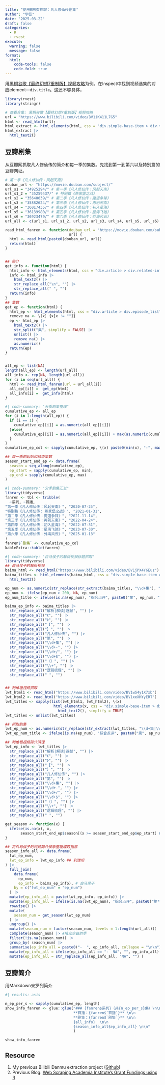 ```yaml
---
title: "使用R网页抓取：凡人修仙传剧集"
author: "学徒"
date: "2025-03-22"
draft: false
categories: 
  - R
  - rvest
execute: 
  warning: false
  message: false
format: 
  html:
    code-tools: false
    code-fold: true
---
```


用[黑桐谷歌【最终幻想7重制版】视频攻略](https://www.bilibili.com/video/BV1iK411L7G5/?vd_source=84566f3ffd99685e26f9d41b7c8dff53)为例。在Inspect中找到视频选集的对应element---`div.title`。这还不够具体，

```r
library(rvest)
library(stringr)

# 查看合集: 黑桐谷歌【最终幻想7重制版】视频攻略 
url = "https://www.bilibili.com/video/BV1iK411L7G5"
html <- read_html(url);
html_extract <- html_elements(html, css = "div.simple-base-item > div.title > div.title-txt")
html_extract |> 
  html_text2() 
```

## 豆瓣剧集

从豆瓣网抓取凡人修仙传的简介和每一季的集数。先找到第一到第六以及特别篇的豆瓣网址。

```r
# 第一季《凡人修仙传：风起天南》
douban_url <- "https://movie.douban.com/subject/"
url_s1 = "34925294/" # 第一季《凡人修仙传：风起天南》
url_s1_2 = "35259437/" # 特别篇《燕家堡之战》          
url_s2 = "35640039/" # 第二季《凡人修仙传：魔道争锋》
url_s3 = "35882624/" # 第三季《凡人修仙传：再别天南》
url_s4 = "36017435/" # 第四季《凡人修仙传：初入星海》
url_s5 = "36139980/" # 第五季《凡人修仙传：星海飞驰》
url_s6 = "36923479/" # 第六季《凡人修仙传：外海风云》
url_all <- c(url_s1, url_s1_2, url_s2, url_s3, url_s4, url_s5, url_s6)

read_html_fanren <- function(douban_url = "https://movie.douban.com/subject/",
                             url) {
  html <- read_html(paste0(douban_url, url))
  return(html)
}


## 简介
get_info <- function(html) {
  html_info <- html_elements(html, css = "div.article > div.related-info")
  info <- html_info |>  
    html_text2() |> 
    str_replace_all("\n", "") |> 
    str_replace_all(" ", "")
  return(info)
}
## 集数
get_ep <- function(html) {
  html_ep <- html_elements(html, css = "div.article > div.episode_list")
  remove_na <- \(x) {x[x != ""]} 
  ep <- html_ep |> 
    html_text2() |> 
    str_split("集", simplify = FALSE) |> 
    unlist() |> 
    remove_na() |> 
    as.numeric()
  return(ep)
}


all_ep <- list(NA)
length(all_ep) <- length(url_all)
all_info <- rep(NA, length(url_all))
for (i in seq(url_all)) {
  html <- read_html_fanren(url = url_all[i]) 
  all_ep[[i]] =  get_ep(html)
  all_info[i] =  get_info(html)
}
```

```r
#| code-summary: "分季剧集整理"
cumulative_ep <- all_ep
for (i in 1:length(all_ep)) {
  if (i == 1) {
    cumulative_ep[[i]] = as.numeric(all_ep[[i]])
  }else{
    cumulative_ep[[i]] = as.numeric(all_ep[[i]]) + max(as.numeric(cumulative_ep[[i-1]]))
  }
}
cumulative_ep_col <- sapply(cumulative_ep, \(x) paste0(min(x), "-", max(x)))

## 每一季的起始和结束集数
season_start_end_ep <- data.frame(
  season = seq_along(cumulative_ep),
  ep_start = sapply(cumulative_ep, min),
  ep_end = sapply(cumulative_ep, max)
)
```

```r
#| code-summary: "分季剧集汇总"
library(tidyverse)
fanren <- tbl <- tribble(
  ~系列, ~首播,
"第一季《凡人修仙传：风起天南》", "2020-07-25",
"特别篇《凡人修仙传: 燕家堡之战》", "2021-01-31",
"第二季《凡人修仙传：魔道争锋》", "2021-11-14",
"第三季《凡人修仙传：再别天南》", "2022-04-24",
"第四季《凡人修仙传：初入星海》", "2022-07-31",
"第五季《凡人修仙传：星海飞驰》", "2023-07-30",
"第六季《凡人修仙传：外海风云》", "2025-01-18"
)
fanren$`剧集` <- cumulative_ep_col
kableExtra::kable(fanren)
```

```r
#| code-summary: "白马侯子的解析视频标题抓取"
library(tidyverse)
## 白马侯子的解析视频
baima_html <- read_html("https://www.bilibili.com/video/BV1jPX4Y6Euz")
baima_titles <- html_elements(baima_html, css = "div.simple-base-item > div.title > div.title-txt") |> 
  html_text2() 

ep_num <- as.numeric(str_replace(str_extract(baima_titles, "\\d+集"), "集", ""))
ep_num <- ifelse(ep_num > 200, NA, ep_num)
ep_num_title <- ifelse(is.na(ep_num), "综合点评", paste0("第", ep_num, "集简介"))

baima_ep_info <- baima_titles |> 
  str_replace_all("解析|解读|逐帧", "") |> 
  str_replace_all("《", "") |> 
  str_replace_all("》", "") |> 
  str_replace_all("【", "") |> 
  str_replace_all("】", "") |> 
  str_replace_all("凡人修仙传", "") |> 
  str_replace_all("第", "") |> 
  str_replace_all("\\d+集", "") |> 
  str_replace_all("\\d+-", "") |> 
  str_replace_all("\\d+/", "") |> 
  str_replace_all("\\d+$", "") |> 
  str_replace_all("（）", "") |> 
  str_replace_all("\\+", "") |> 
  str_replace_all("逻辑梳理", "") |> 
  str_replace_all(" ", "")



```

```r
## 利维坦视频抓取
lwt_html1 <- read_html("https://www.bilibili.com/video/BV1wS4y1X7xb")
lwt_html2 <- read_html("https://www.bilibili.com/video/BV1xeXHYyERT")
lwt_titles <- sapply(list(lwt_html1, lwt_html2), \(x)
                      html_elements(x, css = "div.simple-base-item > div.title > div.title-txt") |> 
                        html_text2(), simplify = TRUE) 
lwt_titles <- unlist(lwt_titles)

## 抓取剧集
lwt_ep_num <- as.numeric(str_replace(str_extract(lwt_titles, "\\d+集|\\d+逐"), "集|逐", ""))
lwt_ep_num_title <- ifelse(is.na(ep_num), "综合点评", paste0("第", ep_num, "集简介"))

## 利维坦视频简介清理
lwt_ep_info <- lwt_titles |> 
  str_replace_all("解析|解读|逐帧", "") |> 
  str_replace_all("《", "") |> 
  str_replace_all("》", "") |> 
  str_replace_all("【", "") |> 
  str_replace_all("】", "") |> 
  str_replace_all("凡人修仙传", "") |> 
  str_replace_all("第", "") |> 
  str_replace_all("\\d+集", "") |> 
  str_replace_all("\\d+-", "") |> 
  str_replace_all("\\d+/", "") |> 
  str_replace_all("\\d+$", "") |> 
  str_replace_all("（）", "") |> 
  str_replace_all("\\+", "") |> 
  str_replace_all("逻辑梳理", "") |> 
  str_replace_all(" ", "")
```


```r
get_season <- function(x) {
  ifelse(is.na(x), x,
       season_start_end_ep$season[(x >= season_start_end_ep$ep_start) & (x <= season_start_end_ep$ep_end)])
}

## 将白马侯子的视频简介按季整理成数据框
season_info_all <- data.frame(
  lwt_ep_num,
  lwt_ep_info = lwt_ep_info ## 利维坦
) |> 
  full_join(
    data.frame(
      ep_num,
      ep_info = baima_ep_info), # 白马侯子
    by = c("lwt_ep_num" = "ep_num")
  ) |> 
  mutate(ep_info_all = paste(lwt_ep_info, ep_info)) |>
  mutate(ep_info_all = ifelse(is.na(lwt_ep_num), "综合点评", paste0("第**", lwt_ep_num, "**集简介:", ep_info_all)) ) |>
  rowwise() |>
  mutate(
    season_num = get_season(lwt_ep_num)
  ) |> 
  ungroup() |> 
  mutate(season_num = factor(season_num, levels = 1:length(url_all))) |>
  complete(season_num) |> #填充空白的季
  filter(!is.na(season_num)) |> 
  group_by( season_num) |>
  summarise(ep_info_all = paste0("-  ", ep_info_all, collapse = "\n\n")) |> 
  mutate(ep_info_all = ifelse(ep_info_all == "-  NA", "", ep_info_all) ) |> 
  mutate(ep_info_all = str_replace_all(ep_info_all, "NA", "") )
```

## 豆瓣简介

用Markdown来罗列简介

::: macwindow
```r
#| results: asis

n_ep_per_s <- sapply(cumulative_ep, length)
show_info_fanren <- glue::glue("### {fanren$系列}（共{n_ep_per_s}集）\n\n 
                               **首播：{fanren$`首播`}** \n\n
                               **剧集：{fanren$`剧集`}** \n\n
                               {all_info}  \n\n
                               {season_info_all$ep_info_all} \n\n"
                               )

show_info_fanren

```
:::

## Resource

1.  My previous Bilibili Danmu extraction project ([Github](https://github.com/JihongZ/Danmu_Cloud_mobile/blob/master/bilibili_api.R))
2.  Previous Blog: [Web Scraping Academia Institute's Grant Fundings using R](https://jihongzhang.org/posts/2022/2022-05-12-web-scrapping-grant-fundings-in-r/index.html)
